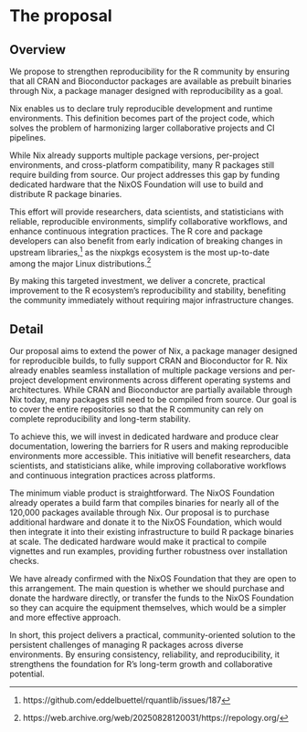 # The proposal
<!--
This is where the proposal should be outlined.
-->

## Overview
<!--
At a high-level address what your proposal is and how it will address the
problem identified. Highlight any benefits to the R Community that follow from
solving the problem. This should be your most compelling section.
-->

We propose to strengthen reproducibility for the R community by ensuring that all CRAN and Bioconductor
packages are available as prebuilt binaries through Nix, a package manager designed with reproducibility as a
goal.

Nix enables us to declare truly reproducible development and runtime
environments. This definition becomes part of the project code,
which solves the problem of harmonizing larger collaborative projects and CI
pipelines.

While Nix already supports multiple package versions, per-project environments, and cross-platform compatibility,
many R packages still require building from source. Our project addresses this gap by funding
dedicated hardware that the NixOS Foundation will use to build and distribute R package binaries.

This effort will provide researchers, data scientists, and statisticians with reliable, reproducible environments,
simplify collaborative workflows, and enhance continuous integration practices.
The R core and package developers can also benefit from early indication of breaking
changes in upstream libraries,[^quantlib] as the nixpkgs ecosystem is the most up-to-date
among the major Linux distributions.[^repology]

By making this targeted investment, we deliver a concrete, practical improvement to the R ecosystem’s
reproducibility and stability, benefiting the community immediately without requiring major infrastructure changes.

[^quantlib]: https://github.com/eddelbuettel/rquantlib/issues/187

[^repology]: https://web.archive.org/web/20250828120031/https://repology.org/

## Detail
<!--
Go into more detail about the specifics of the project and it delivers against the problem.


Depending on project type the detail section should include:

 - [ ] Minimum Viable Product
 - [ ] Architecture
 - [ ] Assumptions
-->

Our proposal aims to extend the power of Nix, a package manager designed for reproducible builds,
to fully support CRAN and Bioconductor for R. Nix already enables seamless installation of multiple
package versions and per-project development environments across different operating systems and architectures.
While CRAN and Bioconductor are partially available through Nix today, many packages still need to be compiled from source.
Our goal is to cover the entire repositories so that the R community can rely on complete reproducibility and long-term stability.

To achieve this, we will invest in dedicated hardware and produce clear documentation,
lowering the barriers for R users and making reproducible environments more accessible.
This initiative will benefit researchers, data scientists, and statisticians alike,
while improving collaborative workflows and continuous integration practices across platforms.

The minimum viable product is straightforward. The NixOS Foundation already operates a build farm that
compiles binaries for nearly all of the 120,000 packages available through Nix. Our proposal is to purchase
additional hardware and donate it to the NixOS Foundation, which would then integrate it into their
existing infrastructure to build R package binaries at scale. The dedicated
hardware would make it practical to compile vignettes and run examples, providing
further robustness over installation checks.

We have already confirmed with the NixOS Foundation that they are open to this arrangement.
The main question is whether we should purchase and donate the hardware directly,
or transfer the funds to the NixOS Foundation so they can acquire the equipment themselves, which would
be a simpler and more effective approach.

In short, this project delivers a practical, community-oriented solution to the persistent
challenges of managing R packages across diverse environments.
By ensuring consistency, reliability, and reproducibility,
it strengthens the foundation for R’s long-term growth and collaborative potential.

